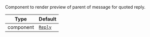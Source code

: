 Component to render preview of parent of message for quoted reply.

| Type | Default |
| - | - |
| component | [`Reply`](/reactnative/ui-components/reply) |
